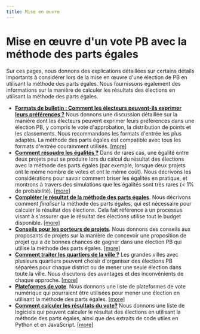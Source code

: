 ```yaml
---
title: Mise en œuvre
---
```


# Mise en œuvre d'un vote PB avec la méthode des parts égales

Sur ces pages, nous donnons des explications détaillées sur certains détails importants à considérer lors de la mise en œuvre d'une élection de PB en utilisant la méthode des parts égales. Nous fournissons également des informations sur la manière de calculer les résultats des élections en utilisant la méthode des parts égales.

* [**Formats de bulletin : Comment les électeurs peuvent-ils exprimer leurs préférences ?**](/implementation/input-formats) Nous donnons une discussion détaillée sur la manière dont les électeurs peuvent exprimer leurs préférences dans une élection PB, y compris le vote d'approbation, la distribution de points et les classements. Nous recommandons les formats d'entrée les plus adaptés. La méthode des parts égales est compatible avec tous les formats d'entrée couramment utilisés. [[more]](/implementation/input-formats)
* [**Comment résoudre les égalités ?**](/implementation/tie-breaking) Dans de rares cas, une égalité entre deux projets peut se produire lors du calcul du résultat des élections avec la méthode des parts égales (par exemple, lorsque deux projets ont le même nombre de votes et ont le même coût). Nous décrivons les considérations pour savoir comment briser les égalités en pratique, et montrons à travers des simulations que les égalités sont très rares (< 1% de probabilité). [[more]](/implementation/tie-breaking)
* [**Compléter le résultat de la méthode des parts égales**](/implementation/completion). Nous décrivons comment *finaliser* la méthode des parts égales, qui est nécessaire pour calculer le résultat des élections. Cela fait référence à un processus visant à s'assurer que le résultat des élections utilise tout le budget disponible. [[more]](/implementation/completion)
* [**Conseils pour les porteurs de projets**](/implementation/advice-project-proposers). Nous donnons des conseils aux proposants de projets sur la manière de concevoir une proposition de projet qui a de bonnes chances de gagner dans une élection PB qui utilise la méthode des parts égales. [[more]](/implementation/advice-project-proposers)
* [**Comment traiter les quartiers de la ville ?**](/implementation/city-districts) Les grandes villes avec plusieurs quartiers peuvent choisir d'organiser des élections PB séparées pour chaque district ou de mener une seule élection dans toute la ville. Nous discutons des avantages et des inconvénients de chaque approche. [[more]](/implementation/city-districts)
* [**Plateformes de vote**](/implementation/voting-platforms). Nous donnons une liste de plateformes de vote numérique qui pourraient être utilisées pour mener une élection en utilisant la méthode des parts égales. [[more]](/implementation/voting-platforms)
* [**Comment calculer les résultats du vote?**](/implementation/computation) Nous donnons une liste de logiciels qui peuvent calculer le résultat des élections en utilisant la méthode des parts égales, ainsi que des extraits de code utiles en Python et en JavaScript. [[more]](/implementation/computation)